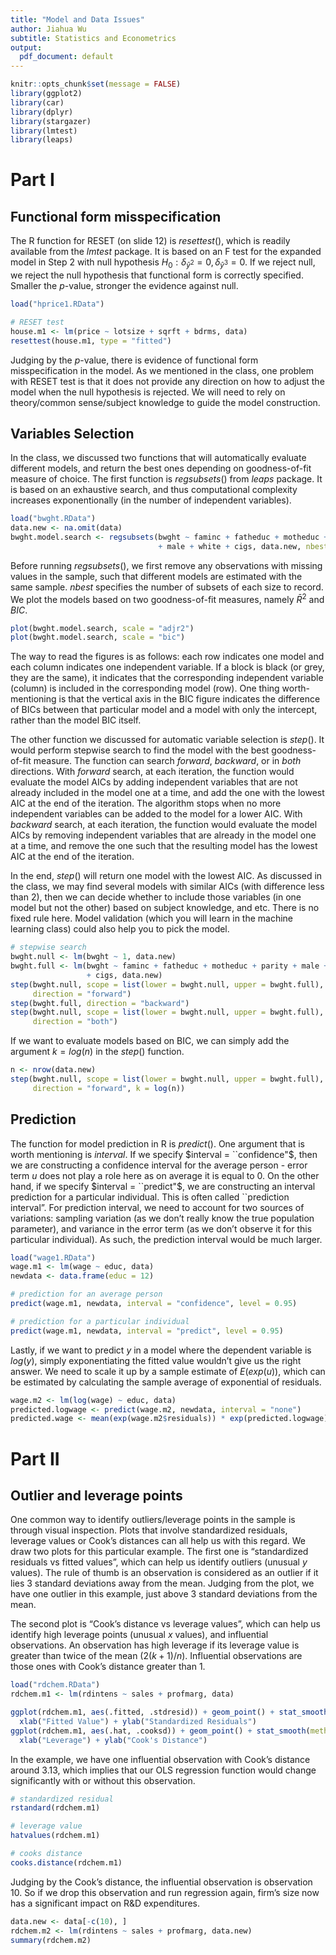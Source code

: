 ```yaml
---
title: "Model and Data Issues"
author: Jiahua Wu
subtitle: Statistics and Econometrics
output:
  pdf_document: default
---
```


```r
knitr::opts_chunk$set(message = FALSE)
library(ggplot2)
library(car)
library(dplyr)
library(stargazer)
library(lmtest)
library(leaps)
```

# Part I
## Functional form misspecification
The R function for RESET (on slide 12) is $resettest()$, which is readily available from the $lmtest$ package. It is based on an F test for the expanded model in Step 2 with null hypothesis $H_0:\delta_{\hat{y}^2}=0,\delta_{\hat{y}^3}=0$. If we reject null, we reject the null hypothesis that functional form is correctly specified. Smaller the $p$-value, stronger the evidence against null. 
```r
load("hprice1.RData")

# RESET test
house.m1 <- lm(price ~ lotsize + sqrft + bdrms, data)
resettest(house.m1, type = "fitted")
```

Judging by the $p$-value, there is evidence of functional form misspecification in the model. As we mentioned in the class, one problem with RESET test is that it does not provide any direction on how to adjust the model when the null hypothesis is rejected. We will need to rely on theory/common sense/subject knowledge to guide the model construction.


## Variables Selection
In the class, we discussed two functions that will automatically evaluate different models, and return the best ones depending on goodness-of-fit measure of choice. The first function is $regsubsets()$ from $leaps$ package. It is based on an exhaustive search, and thus computational complexity increases exponentionally (in the number of independent variables).
```r
load("bwght.RData")
data.new <- na.omit(data)
bwght.model.search <- regsubsets(bwght ~ faminc + fatheduc + motheduc + parity 
                                 + male + white + cigs, data.new, nbest = 3)
```

Before running $regsubsets()$, we first remove any observations with missing values in the sample, such that different models are estimated with the same sample. $nbest$ specifies the number of subsets of each size to record. We plot the models based on two goodness-of-fit measures, namely $\bar{R}^2$ and $BIC$.
```r
plot(bwght.model.search, scale = "adjr2")
plot(bwght.model.search, scale = "bic")
```

The way to read the figures is as follows: each row indicates one model and each column indicates one independent variable. If a block is black (or grey, they are the same), it indicates that the corresponding independent variable (column) is included in the corresponding model (row). One thing worth-mentioning is that the vertical axis in the BIC figure indicates the difference of BICs between that particular model and a model with only the intercept, rather than the model BIC itself.

The other function we discussed for automatic variable selection is $step()$. It would perform stepwise search to find the model with the best goodness-of-fit measure. The function can search $forward$, $backward$, or in $both$ directions. With $forward$ search, at each iteration, the function would evaluate the model AICs by adding independent variables that are not already included in the model one at a time, and add the one with the lowest AIC at the end of the iteration. The algorithm stops when no more independent variables can be added to the model for a lower AIC. With $backward$ search, at each iteration, the function would evaluate the model AICs by removing independent variables that are already in the model one at a time, and remove the one such that the resulting model has the lowest AIC at the end of the iteration. 

In the end, $step()$ will return one model with the lowest AIC. As discussed in the class, we may find several models with similar AICs (with difference less than 2), then we can decide whether to include those variables (in one model but not the other) based on subject knowledge, and etc. There is no fixed rule here. Model validation (which you will learn in the machine learning class) could also help you to pick the model.
```r
# stepwise search
bwght.null <- lm(bwght ~ 1, data.new)
bwght.full <- lm(bwght ~ faminc + fatheduc + motheduc + parity + male + white 
                 + cigs, data.new)
step(bwght.null, scope = list(lower = bwght.null, upper = bwght.full), 
     direction = "forward")
step(bwght.full, direction = "backward")
step(bwght.null, scope = list(lower = bwght.null, upper = bwght.full), 
     direction = "both")
```

If we want to evaluate models based on BIC, we can simply add the argument $k=log(n)$ in the $step()$ function. 
```r
n <- nrow(data.new)
step(bwght.null, scope = list(lower = bwght.null, upper = bwght.full), 
     direction = "forward", k = log(n))
```


## Prediction
The function for model prediction in R is $predict()$. One argument that is worth mentioning is $interval$. If we specify $interval = ``confidence"$, then we are constructing a confidence interval for the average person - error term $u$ does not play a role here as on average it is equal to 0. On the other hand, if we specify $interval = ``predict"$, we are constructing an interval prediction for a particular individual. This is often called ``prediction interval". For prediction interval, we need to account for two sources of variations: sampling variation (as we don't really know the true population parameter), and variance in the error term (as we don't observe it for this particular individual). As such, the prediction interval would be much larger.
```r
load("wage1.RData")
wage.m1 <- lm(wage ~ educ, data)
newdata <- data.frame(educ = 12)

# prediction for an average person
predict(wage.m1, newdata, interval = "confidence", level = 0.95)

# prediction for a particular individual
predict(wage.m1, newdata, interval = "predict", level = 0.95)
```

Lastly, if we want to predict $y$ in a model where the dependent variable is $log(y)$, simply exponentiating the fitted value wouldn't give us the right answer. We need to scale it up by a sample estimate of $E(exp(u))$, which can be estimated by calculating the sample average of exponential of residuals.
```r
wage.m2 <- lm(log(wage) ~ educ, data)
predicted.logwage <- predict(wage.m2, newdata, interval = "none")
predicted.wage <- mean(exp(wage.m2$residuals)) * exp(predicted.logwage)
```


# Part II
## Outlier and leverage points
One common way to identify outliers/leverage points in the sample is through visual inspection. Plots that involve standardized residuals, leverage values or Cook's distances can all help us with this regard. We draw two plots for this particular example. The first one is "standardized residuals vs fitted values", which can help us identify outliers (unusual $y$ values). The rule of thumb is an observation is considered as an outlier if it lies 3 standard deviations away from the mean. Judging from the plot, we have one outlier in this example, just above 3 standard deviations from the mean.

The second plot is "Cook's distance vs leverage values", which can help us identify high leverage points (unusual $x$ values), and influential observations. An observation has high leverage if its leverage value is greater than twice of the mean ($2(k+1)/n$). Influential observations are those ones with Cook's distance greater than 1.
```r
load("rdchem.RData")
rdchem.m1 <- lm(rdintens ~ sales + profmarg, data)

ggplot(rdchem.m1, aes(.fitted, .stdresid)) + geom_point() + stat_smooth(method = "loess") + 
  xlab("Fitted Value") + ylab("Standardized Residuals")
ggplot(rdchem.m1, aes(.hat, .cooksd)) + geom_point() + stat_smooth(method = "loess") + 
  xlab("Leverage") + ylab("Cook's Distance")
```

In the example, we have one influential observation with Cook's distance around 3.13, which implies that our OLS regression function would change significantly with or without this observation.
```r
# standardized residual
rstandard(rdchem.m1)

# leverage value
hatvalues(rdchem.m1)

# cooks distance
cooks.distance(rdchem.m1)
```
Judging by the Cook's distance, the influential observation is observation 10. So if we drop this observation and run regression again, firm's size now has a significant impact on R&D expenditures.
```r
data.new <- data[-c(10), ]
rdchem.m2 <- lm(rdintens ~ sales + profmarg, data.new)
summary(rdchem.m2)
```